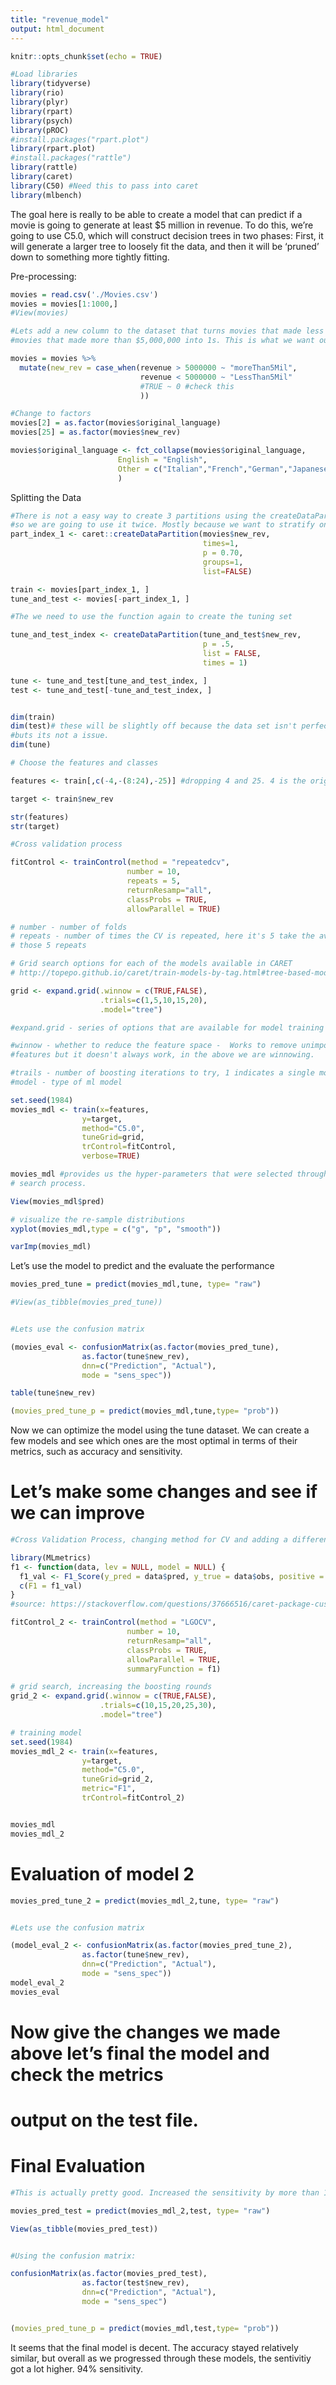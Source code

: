 ```yaml
---
title: "revenue_model"
output: html_document
---
```


```r
knitr::opts_chunk$set(echo = TRUE)
```

```r
#Load libraries
library(tidyverse)
library(rio)
library(plyr)
library(rpart)
library(psych)
library(pROC)
#install.packages("rpart.plot")
library(rpart.plot)
#install.packages("rattle")
library(rattle)
library(caret)
library(C50) #Need this to pass into caret 
library(mlbench)
```

The goal here is really to be able to create a model that can predict if a movie is going to generate at least $5 million in revenue. To do this, we're going to use C5.0, which will construct decision trees in two phases: First, it will generate a larger tree to loosely fit the data, and then it will be 'pruned' down to something more tightly fitting.

Pre-processing:
```r
movies = read.csv('./Movies.csv')
movies = movies[1:1000,]
#View(movies)

#Lets add a new column to the dataset that turns movies that made less than $5,000,000 revenue into 0s, and 
#movies that made more than $5,000,000 into 1s. This is what we want our model to be able to classify.

movies = movies %>%
  mutate(new_rev = case_when(revenue > 5000000 ~ "moreThan5Mil",
                             revenue < 5000000 ~ "LessThan5Mil"
                             #TRUE ~ 0 #check this
                             ))

```

```r
#Change to factors
movies[2] = as.factor(movies$original_language)
movies[25] = as.factor(movies$new_rev)

movies$original_language <- fct_collapse(movies$original_language,
                        English = "English",
                        Other = c("Italian","French","German","Japanese")
                        )
```

Splitting the Data
```r
#There is not a easy way to create 3 partitions using the createDataPartitions
#so we are going to use it twice. Mostly because we want to stratify on the variable we are working to predict. 
part_index_1 <- caret::createDataPartition(movies$new_rev,
                                           times=1,
                                           p = 0.70,
                                           groups=1,
                                           list=FALSE)

train <- movies[part_index_1, ]
tune_and_test <- movies[-part_index_1, ]

#The we need to use the function again to create the tuning set 

tune_and_test_index <- createDataPartition(tune_and_test$new_rev,
                                           p = .5,
                                           list = FALSE,
                                           times = 1)

tune <- tune_and_test[tune_and_test_index, ]
test <- tune_and_test[-tune_and_test_index, ]


dim(train)
dim(test)# these will be slightly off because the data set isn't perfectly even
#buts its not a issue. 
dim(tune)

```

```r
# Choose the features and classes

features <- train[,c(-4,-(8:24),-25)] #dropping 4 and 25. 4 is the original revenue count, which could be used to perfectly predict the 0 or 1 value, which is column 25
```

```r
target <- train$new_rev

str(features)
str(target)

#Cross validation process 

fitControl <- trainControl(method = "repeatedcv",
                          number = 10,
                          repeats = 5, 
                          returnResamp="all",
                          classProbs = TRUE,
                          allowParallel = TRUE) 

# number - number of folds
# repeats - number of times the CV is repeated, here it's 5 take the average of
# those 5 repeats

# Grid search options for each of the models available in CARET
# http://topepo.github.io/caret/train-models-by-tag.html#tree-based-model

grid <- expand.grid(.winnow = c(TRUE,FALSE), 
                    .trials=c(1,5,10,15,20), 
                    .model="tree")

#expand.grid - series of options that are available for model training

#winnow - whether to reduce the feature space -  Works to remove unimportant 
#features but it doesn't always work, in the above we are winnowing.  

#trails - number of boosting iterations to try, 1 indicates a single model 
#model - type of ml model

set.seed(1984)
movies_mdl <- train(x=features,
                y=target,
                method="C5.0",
                tuneGrid=grid,
                trControl=fitControl,
                verbose=TRUE)

movies_mdl #provides us the hyper-parameters that were selected through the grid
# search process. 

View(movies_mdl$pred)

# visualize the re-sample distributions
xyplot(movies_mdl,type = c("g", "p", "smooth"))

varImp(movies_mdl)

```
Let's use the model to predict and the evaluate the performance
```r

movies_pred_tune = predict(movies_mdl,tune, type= "raw")

#View(as_tibble(movies_pred_tune))


#Lets use the confusion matrix

(movies_eval <- confusionMatrix(as.factor(movies_pred_tune), 
                as.factor(tune$new_rev), 
                dnn=c("Prediction", "Actual"), 
                mode = "sens_spec"))

table(tune$new_rev)

(movies_pred_tune_p = predict(movies_mdl,tune,type= "prob"))

```

Now we can optimize the model using the tune dataset. We can create a few models and see which ones are the most optimal in terms of their metrics, such as accuracy and sensitivity.

# Let's make some changes and see if we can improve

```r
#Cross Validation Process, changing method for CV and adding a different metric for optimization 

library(MLmetrics)
f1 <- function(data, lev = NULL, model = NULL) {
  f1_val <- F1_Score(y_pred = data$pred, y_true = data$obs, positive = lev[1])
  c(F1 = f1_val)
}
#source: https://stackoverflow.com/questions/37666516/caret-package-custom-metric

fitControl_2 <- trainControl(method = "LGOCV",
                          number = 10, 
                          returnResamp="all",
                          classProbs = TRUE,
                          allowParallel = TRUE,
                          summaryFunction = f1) 

# grid search, increasing the boosting rounds 
grid_2 <- expand.grid(.winnow = c(TRUE,FALSE), 
                    .trials=c(10,15,20,25,30), 
                    .model="tree")

# training model
set.seed(1984)
movies_mdl_2 <- train(x=features,
                y=target,
                method="C5.0",
                tuneGrid=grid_2,
                metric="F1",
                trControl=fitControl_2)


movies_mdl
movies_mdl_2

```

# Evaluation of model 2

```r
movies_pred_tune_2 = predict(movies_mdl_2,tune, type= "raw")


#Lets use the confusion matrix

(model_eval_2 <- confusionMatrix(as.factor(movies_pred_tune_2), 
                as.factor(tune$new_rev), 
                dnn=c("Prediction", "Actual"), 
                mode = "sens_spec"))
model_eval_2
movies_eval

```

# Now give the changes we made above let's final the model and check the metrics
# output on the test file. 

# Final Evaluation 
```r
#This is actually pretty good. Increased the sensitivity by more than 10% without losing much accuracy

movies_pred_test = predict(movies_mdl_2,test, type= "raw")

View(as_tibble(movies_pred_test))


#Using the confusion matrix:

confusionMatrix(as.factor(movies_pred_test), 
                as.factor(test$new_rev), 
                dnn=c("Prediction", "Actual"), 
                mode = "sens_spec")


(movies_pred_tune_p = predict(movies_mdl,test,type= "prob"))
```
It seems that the final model is decent. The accuracy stayed relatively similar, but overall as we progressed through these models, the sentivitiy got a lot higher. 94% sensitivity.



